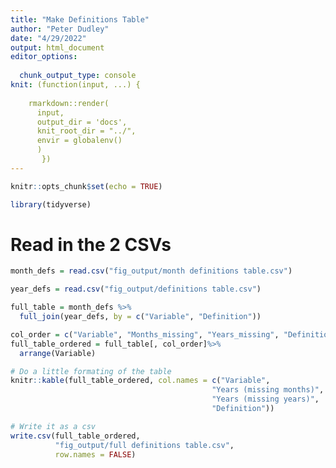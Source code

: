 ```yaml
---
title: "Make Definitions Table"
author: "Peter Dudley"
date: "4/29/2022"
output: html_document
editor_options: 
  
  chunk_output_type: console
knit: (function(input, ...) {
    
    rmarkdown::render(
      input,
      output_dir = 'docs',
      knit_root_dir = "../",
      envir = globalenv()
      )
       })
---
```


```r
knitr::opts_chunk$set(echo = TRUE)
```

```r
library(tidyverse)
```

# Read in the 2 CSVs
```r
month_defs = read.csv("fig_output/month definitions table.csv")

year_defs = read.csv("fig_output/definitions table.csv")

full_table = month_defs %>% 
  full_join(year_defs, by = c("Variable", "Definition"))

col_order = c("Variable", "Months_missing", "Years_missing", "Definition")
full_table_ordered = full_table[, col_order]%>%
  arrange(Variable)

# Do a little formating of the table
knitr::kable(full_table_ordered, col.names = c("Variable",
                                             "Years (missing months)",
                                             "Years (missing years)",
                                             "Definition"))

# Write it as a csv
write.csv(full_table_ordered,
          "fig_output/full definitions table.csv",
          row.names = FALSE)
```

